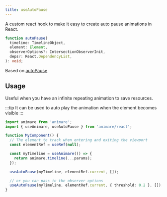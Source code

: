 ```yaml
---
title: useAutoPause
---
```


A custom react hook to make it easy to create auto pause animations in React.

```ts wrap title="syntax"
function autoPause(
  timeline: TimelineObject,
  element: Element,
  observerOptions?: IntersectionObserverInit,
  deps?: React.DependencyList,
): void;
```

Based on [autoPause](/api/plugins/autopause)

## Usage

Useful when you have an infinite repeating animation to save resources.

:::tip
It can be used to auto play the animation when the element becomes visible
:::

```ts title="example" frame="terminal"
import animare from 'animare';
import { useAnimare, useAutoPause } from 'animare/react';

function MyComponent() {
  // The element to track when entering and exiting the viewport
  const elementRef = useRef(null);

  const myTimeline = useAnimare(() => {
    return animare.timeline(...params);
  });

  useAutoPause(myTimeline, elementRef.current, []);

  // or you can pass in the observer options
  useAutoPause(myTimeline, elementRef.current, { threshold: 0.2 }, []);
}
```
